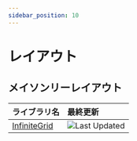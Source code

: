 ```yaml
---
sidebar_position: 10
---
```


# レイアウト

## メイソンリーレイアウト

| ライブラリ名 | 最終更新 |
| :-- | :-- |
| [InfiniteGrid](https://naver.github.io/egjs-infinitegrid/) | ![Last Updated](https://img.shields.io/github/last-commit/naver/egjs-infinitegrid) |
